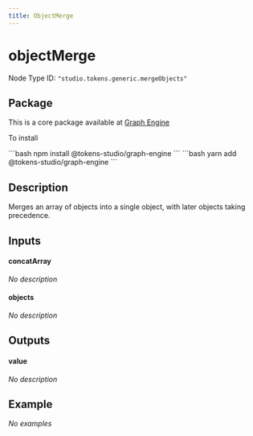 ```yaml
---
title: ObjectMerge
---
```



# objectMerge

Node Type ID: `"studio.tokens.generic.mergeObjects"`

## Package 

This is a core package available at [Graph Engine](https://www.npmjs.com/package/@tokens-studio/graph-engine)

To install 

<Tabs>
  <TabItem value="npm" label="NPM" default>
```bash
npm install @tokens-studio/graph-engine
```
  </TabItem>
  <TabItem value="yarn" label="Yarn">
```bash
yarn add @tokens-studio/graph-engine
```
  </TabItem>
</Tabs>



## Description
Merges an array of objects into a single object, with later objects taking precedence.

## Inputs


#### concatArray

*No description*




#### objects

*No description*




## Outputs


#### value

*No description*





## Example

*No examples*

